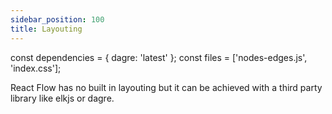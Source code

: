 ```yaml
---
sidebar_position: 100
title: Layouting
---
```


const dependencies = { dagre: 'latest' };
const files = ['nodes-edges.js', 'index.css'];

React Flow has no built in layouting but it can be achieved with a third party library like elkjs or dagre.

<CodeViewer
  codePath="example-flows/Layouting"
  additionalFiles={files}
  dependencies={dependencies}
/>
